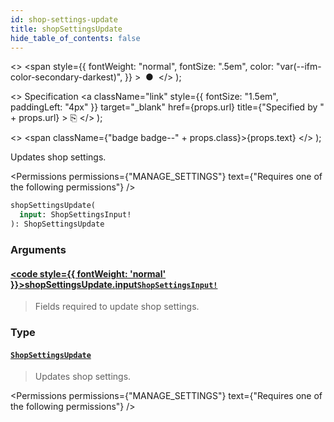 ```yaml
---
id: shop-settings-update
title: shopSettingsUpdate
hide_table_of_contents: false
---
```


  <>
    <span
      style={{
        fontWeight: "normal",
        fontSize: ".5em",
        color: "var(--ifm-color-secondary-darkest)",
      }}
    >
      &nbsp;●&nbsp;
    </span>
  </>
);

  <>
    Specification
    <a
      className="link"
      style={{ fontSize: "1.5em", paddingLeft: "4px" }}
      target="\_blank"
      href={props.url}
      title={"Specified by " + props.url}
    >
      ⎘
    </a>
  </>
);

  <>
    <span className={"badge badge--" + props.class}>{props.text}</span>
  </>
);

Updates shop settings.

<Permissions
  permissions={"MANAGE_SETTINGS"}
  text={"Requires one of the following permissions"}
/>

```graphql
shopSettingsUpdate(
  input: ShopSettingsInput!
): ShopSettingsUpdate
```

### Arguments

#### [<code style={{ fontWeight: 'normal' }}>shopSettingsUpdate.<b>input</b></code>](#)<Bullet />[`ShopSettingsInput!`](../../../api-reference/miscellaneous/inputs/shop-settings-input) <Badge class="secondary" text="non-null"/> <Badge class="secondary" text="input"/>

> Fields required to update shop settings.

### Type

#### [`ShopSettingsUpdate`](../../../api-reference/miscellaneous/objects/shop-settings-update) <Badge class="secondary" text="object"/>

> Updates shop settings.

<Permissions
  permissions={"MANAGE_SETTINGS"}
  text={"Requires one of the following permissions"}
/>

>

